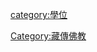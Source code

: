 {{Catnav|頁面分類|人类社会|知識|学术|學位}}
{{Catnav|頁面分類|人类社会|生活|教育|學位}}
{{Catnav|頁面分類|人类社会|文化|教育|學位}}
{{Catnav|頁面分類|人类社会|文化|学术|學位}}

[[Category:藏傳佛教|Category:藏傳佛教]]
[[category:學位|category:學位]]